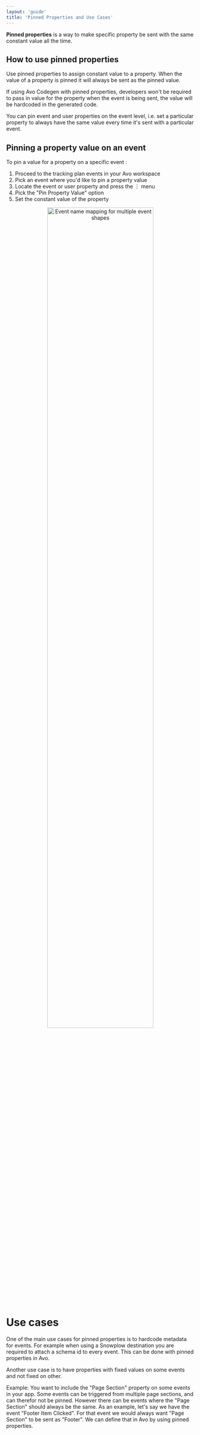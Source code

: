 ```yaml
---
layout: 'guide'
title: 'Pinned Properties and Use Cases'
---
```



**Pinned properties** is a way to make specific property be sent with the same constant value all the time.

## How to use pinned properties

Use pinned properties to assign constant value to a property. When the value of a property is pinned it will always be sent as the pinned value.

If using Avo Codegen with pinned properties, developers won't be required to pass in value for the property when the event is being sent, the value will be hardcoded in the generated code.

You can pin event and user properties on the event level, i.e. set a particular property to always have the same value every time it's sent with a particular event.

## Pinning a property value on an event

To pin a value for a property on a specific event :

1. Proceed to the tracking plan events in your Avo workspace
2. Pick an event where you'd like to pin a property value
3. Locate the event or user property and press the ⋮ menu
4. Pick the "Pin Property Value" option
5. Set the constant value of the property

<center>
  <img
    src={'/images/best-practices/pinned-properties/pinned-prop-per-event.png'}
    width="75%"
    alt="Event name mapping for multiple event shapes"
  />
</center>

# Use cases

One of the main use cases for pinned properties is to hardcode metadata for events. For example when using a Snowplow destination you are required to attach a schema id to every event. This can be done with pinned properties in Avo.

Another use case is to have properties with fixed values on some events and not fixed on other.

Example: You want to include the "Page Section" property on some events in your app. Some events can be triggered from multiple page sections, and can therefor not be pinned. However there can be events where the "Page Section" should always be the same. As an example, let's say we have the event "Footer Item Clicked". For that event we would always want "Page Section" to be sent as "Footer". We can define that in Avo by using pinned properties.

[//]: # 'TODO when objects feature flag is lifted: docs about pinning a property field in a property of type object globally and per event'
